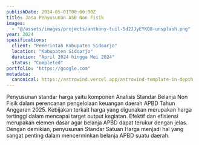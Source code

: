 ```yaml
---
publishDate: 2024-05-01T00:00:00Z
title: Jasa Penyusunan ASB Non Fisik
images: 
  - "@/assets/images/projects/anthony-tuil-5d2JJyEYKQ8-unsplash.png"
year: 2024
spesifications:
  client: "Pemerintah Kabupaten Sidoarjo"
  location: "Kabupaten Sidoarjo"
  duration: "April 2024 hingga Mei 2024"
  status: "Completed"
portfolio: "https://google.com"
metadata:
  canonical: https://astrowind.vercel.app/astrowind-template-in-depth
---
```


Penyusunan standar harga yaitu komponen Analisis Standar Belanja Non Fisik dalam perencanan pengelolaan keuangan daerah APBD Tahun Anggaran 2025. Kebijakan terkait harga yang digunakan merupakan harga tertinggi dalam mencapai target output kegiatan. Efektif dan efisiensi merupakan elemen dasar agar belanja APBD dapat terukur dengan jelas. Dengan demikian, penyusunan Standar Satuan Harga menjadi hal yang sangat penting dalam mencerminkan belanja APBD suatu daerah.
